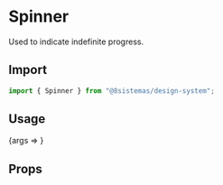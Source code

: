 
<Meta title="Feedback/Spinner" component={Spinner} />

# Spinner

Used to indicate indefinite progress.

## Import

```jsx
import { Spinner } from "@8sistemas/design-system";
```

## Usage

<Canvas>
    <Story name="Spinner" args={{ color: "#3456ff", size: 100 }}>
        {args => <Spinner {...args} />}
    </Story>
</Canvas>

## Props

<ArgsTable of={Spinner} />
